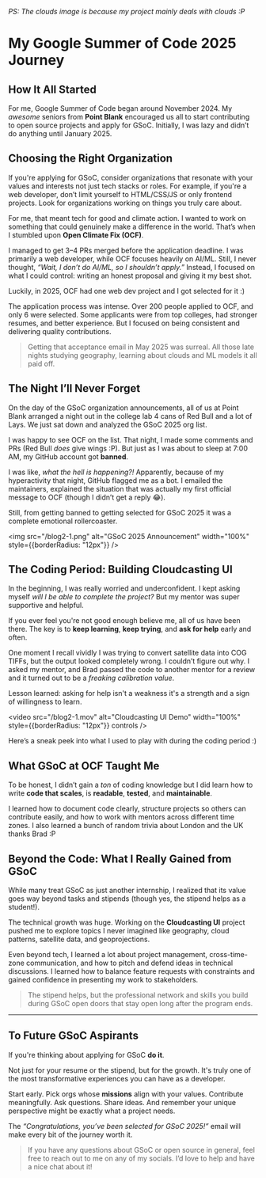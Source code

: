 <Cover
  src="https://cdn.sanity.io/images/x5ci0v8g/production/85299c427640c8c51f9b91222704299126a2b82b-1200x500.png?auto=format&dpr=2&fit=crop&fp-x=0.5&fp-y=0.5&h=392&q=75&w=708"
/>

_PS: The clouds image is because my project mainly deals with clouds :P_

# My Google Summer of Code 2025 Journey

## How It All Started

For me, Google Summer of Code began around November 2024. My *awesome* seniors from **Point Blank** encouraged us all to start contributing to open source projects and apply for GSoC. Initially, I was lazy and didn’t do anything until January 2025.

## Choosing the Right Organization

If you're applying for GSoC, consider organizations that resonate with your values and interests not just tech stacks or roles. For example, if you're a web developer, don’t limit yourself to HTML/CSS/JS or only frontend projects. Look for organizations working on things you truly care about.

For me, that meant tech for good and climate action. I wanted to work on something that could genuinely make a difference in the world. That’s when I stumbled upon **Open Climate Fix (OCF)**.

I managed to get 3–4 PRs merged before the application deadline. I was primarily a web developer, while OCF focuses heavily on AI/ML. Still, I never thought, *“Wait, I don’t do AI/ML, so I shouldn’t apply.”* Instead, I focused on what I could control: writing an honest proposal and giving it my best shot.

Luckily, in 2025, OCF had one web dev project and I got selected for it :)

The application process was intense. Over 200 people applied to OCF, and only 6 were selected. Some applicants were from top colleges, had stronger resumes, and better experience. But I focused on being consistent and delivering quality contributions.

> Getting that acceptance email in May 2025 was surreal. All those late nights studying geography, learning about clouds and ML models it all paid off.

## The Night I’ll Never Forget

On the day of the GSoC organization announcements, all of us at Point Blank arranged a night out in the college lab 4 cans of Red Bull and a lot of Lays. We just sat down and analyzed the GSoC 2025 org list.

I was happy to see OCF on the list. That night, I made some comments and PRs (Red Bull *does* give wings :P). But just as I was about to sleep at 7:00 AM, my GitHub account got **banned**.

I was like, *what the hell is happening?!* Apparently, because of my hyperactivity that night, GitHub flagged me as a bot. I emailed the maintainers, explained the situation that was actually my first official message to OCF (though I didn’t get a reply 😂).

Still, from getting banned to getting selected for GSoC 2025 it was a complete emotional rollercoaster.

<img 
  src="/blog2-1.png" 
  alt="GSoC 2025 Announcement" 
  width="100%" 
  style={{borderRadius: "12px"}}
/>

## The Coding Period: Building Cloudcasting UI

In the beginning, I was really worried and underconfident. I kept asking myself *will I be able to complete the project?* But my mentor was super supportive and helpful.

If you ever feel you're not good enough believe me, all of us have been there. The key is to **keep learning**, **keep trying**, and **ask for help** early and often.

One moment I recall vividly I was trying to convert satellite data into COG TIFFs, but the output looked completely wrong. I couldn’t figure out why. I asked my mentor, and Brad passed the code to another mentor for a review and it turned out to be a *freaking calibration value*.

Lesson learned: asking for help isn't a weakness it's a strength and a sign of willingness to learn.

<video 
  src="/blog2-1.mov" 
  alt="Cloudcasting UI Demo" 
  width="100%" 
  style={{borderRadius: "12px"}}
  controls
/>

Here’s a sneak peek into what I used to play with during the coding period :)

## What GSoC at OCF Taught Me

To be honest, I didn’t gain a *ton* of coding knowledge but I did learn how to write **code that scales**, is **readable**, **tested**, and **maintainable**.

I learned how to document code clearly, structure projects so others can contribute easily, and how to work with mentors across different time zones. I also learned a bunch of random trivia about London and the UK thanks Brad :P

## Beyond the Code: What I Really Gained from GSoC

While many treat GSoC as just another internship, I realized that its value goes way beyond tasks and stipends (though yes, the stipend helps as a student!).

The technical growth was huge. Working on the **Cloudcasting UI** project pushed me to explore topics I never imagined like geography, cloud patterns, satellite data, and geoprojections.

Even beyond tech, I learned a lot about project management, cross-time-zone communication, and how to pitch and defend ideas in technical discussions. I learned how to balance feature requests with constraints and gained confidence in presenting my work to stakeholders.

> The stipend helps, but the professional network and skills you build during GSoC open doors that stay open long after the program ends.

---

## To Future GSoC Aspirants

If you're thinking about applying for GSoC **do it**.

Not just for your resume or the stipend, but for the growth. It's truly one of the most transformative experiences you can have as a developer.

Start early. Pick orgs whose **missions** align with your values. Contribute meaningfully. Ask questions. Share ideas. And remember your unique perspective might be exactly what a project needs.

The *“Congratulations, you’ve been selected for GSoC 2025!”* email will make every bit of the journey worth it.

> If you have any questions about GSoC or open source in general, feel free to reach out to me on any of my socials. I’d love to help and have a nice chat about it!
